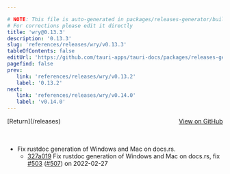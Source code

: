 ```yaml
---

# NOTE: This file is auto-generated in packages/releases-generator/build.ts
# For corrections please edit it directly
title: 'wry@0.13.3'
description: '0.13.3'
slug: 'references/releases/wry/v0.13.3'
tableOfContents: false
editUrl: 'https://github.com/tauri-apps/tauri-docs/packages/releases-generator/build.ts'
pagefind: false
prev:
   link: 'references/releases/wry/v0.13.2'
   label: '0.13.2'
next:
   link: 'references/releases/wry/v0.14.0'
   label: 'v0.14.0'
---
```


			

<ReleaseSidebar slug="references/releases/wry"  packageName="wry" />

<div style="margin-bottom:3rem; display: flex; justify-content: space-between; align-items: center"><span>[Return](/releases)</span><span><a href="https://github.com/tauri-apps/wry/releases/tag/wry-v0.13.3">View on GitHub</a></span></div>

- Fix rustdoc generation of Windows and Mac on docs.rs.
  - [327a019](https://github.com/tauri-apps/wry/commit/327a019a07fd10ca3a42ebfb8d9d626e3b91fd05) Fix rustdoc generation of Windows and Mac on docs.rs, fix [#503](https://github.com/tauri-apps/wry/pull/503) ([#507](https://github.com/tauri-apps/wry/pull/507)) on 2022-02-27

